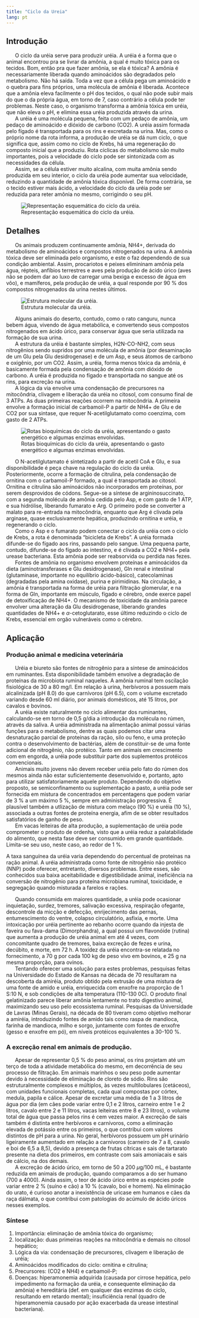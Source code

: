 ```yaml
---
title: "Ciclo da Ureia"
lang: pt
---
```



```{=html}
<script async src="https://www.googletagmanager.com/gtag/js?id=G-S1L73VGCG5"></script>
```
```{=html}
<script>
  window.dataLayer = window.dataLayer || [];
  function gtag(){dataLayer.push(arguments);}
  gtag('js', new Date());

  gtag('config', 'G-S1L73VGCG5');
</script>
```



## Introdução

|       O ciclo da uréia serve para produzir uréia. A uréia é a forma que o animal encontrou pra se livrar da amônia, a qual é muito tóxica para os tecidos. Bom, então pra que fazer amônia, se ela é tóxica? A amônia é necessariamente liberada quando aminoácidos são degradados pelo metabolismo. Não há saída. Toda a vez que a célula pega um aminoácido e o quebra para fins próprios, uma molécula de amônia é liberada. Acontece que a amônia eleva facilmente o pH dos tecidos, o qual não pode subir mais do que o da própria água, em torno de 7, caso contrário a célula pode ter problemas. Neste caso, o organismo transforma a amônia tóxica em uréia, que não eleva o pH, e elimina essa uréia produzida através da urina. 

|       A uréia é uma molécula pequena, feita com um pedaço de amônia, um pedaço de aminoácido e dióxido de carbono (CO2). A uréia assim formada pelo fígado é transportada para os rins e excretada na urina. Mas, como o próprio nome da rota informa, a produção de uréia se dá num ciclo, o que significa que, assim como no ciclo de Krebs, há uma regeneração do composto inicial que a produziu. Rota cíclicas do metabolismo são muito importantes, pois a velocidade do ciclo pode ser sintonizada com as necessidades da célula. 

|       Assim, se a célula estiver muito alcalina, com muita amônia sendo produzida em seu interior, o ciclo da uréia pode aumentar sua velocidade, reduzindo a quantidade de amônia tóxica disponível. De forma contrária, se o tecido estiver mais ácido, a velocidade do ciclo da uréia pode ser reduzida para reter amônia no mesmo, corrigindo o seu pH.

![Representação esquemática do ciclo da uréia.](ureia.png){#fig-ureia}

## Detalhes

|       Os animais produzem continuamente amônia, NH4+, derivada do metabolismo de aminoácidos e compostos nitrogenados na urina. A amônia tóxica deve ser eliminada pelo organismo, e este o faz dependendo de sua condição ambiental. Assim, procariotos e peixes elimininam amônia pela água, répteis, anfíbios terrestres e aves pela produção de ácido úrico (aves não se podem dar ao luxo de carregar uma bexiga e excesso de água em vôo), e mamíferos, pela produção de uréia, a qual responde por 90 % dos compostos nitrogenados da urina nestes últimos. 

![Estrutura molecular da uréia.](ureia.mol.png){#fig-ureia.mol}

|       Alguns animais do deserto, contudo, como o rato canguru, nunca bebem água, vivendo de água metabólica, e convertendo seus compostos nitrogenados em ácido úrico, para conservar água que seria utilizada na formação de sua urina. 

|       A estrutura da uréia é bastante simples, H2N-CO-NH2, com seus nitrogênios sendo supridos por uma molécula de amônia (por desaminação de um Glu pela Glu desidrogenase) e de um Asp, e seus átomos de carbono e oxigênio, por um CO2. Assim, a uréia, forma menos tóxica da amônia, é basicamente formada pela condensação de amônia com dióxido de carbono. A uréia é produzida no fígado e transportada no sangue até os rins, para excreção na urina. 

|       A lógica da via envolve uma condensação de precursores na mitocôndria, clivagem e liberação da uréia no citosol, com consumo final de 3 ATPs. As duas primeiras reações ocorrem na mitocôndria. A primeira envolve a formação inicial de carbamoil-P a partir de NH4+ de Glu e de CO2 por sua sintase, que requer N-acetilglutamato como coenzima, com gasto de 2 ATPs. 

![Rotas bioquímicas do ciclo da uréia, apresentando o gasto energético e algumas enzimas envolvidas.](cicloUreia.png){#fig-cicloUreia}


|       O N-acetilglutamato é sintetizado a partir de acetil CoA e Glu, e sua disponibilidade é peça chave na regulação do ciclo da uréia. Posteriormente, ocorre a formação de citrulina, pela condensação de ornitina com o carbamoil-P formado, a qual é transportada ao citosol. Ornitina e citrulina são aminoácidos não incorporados em proteínas, por serem desprovidos de códons. Segue-se a síntese de argininosuccinato, com a segunda molécula de amônia cedida pelo Asp, e com gasto de 1 ATP, e sua hidrólise, liberando fumarato e Arg. O primeiro pode se converter a malato para re-entrada na mitocôndria, enquanto que Arg é clivada pela arginase, quase exclusivamente hepática, produzindo ornitina e uréia, e regenerando o ciclo. 


|       Como o Asp e o fumarato podem conectar o ciclo da uréia com o ciclo de Krebs, a rota é denominada “bicicleta de Krebs”. A uréia formada difunde-se do fígado aos rins, passando pelo sangue. Uma pequena parte, contudo, difunde-se do fígado ao intestino, e é clivada a CO2 e NH4+ pela urease bacteriana. Esta amônia pode ser reabsorvida ou perdida nas fezes. 

|       Fontes de amônia no organismo envolvem proteínas e aminoácidos da dieta (aminotransferases e Glu desidrogenase), Gln renal e intestinal (glutaminase, importante no equilíbrio ácido-básico), catecolaminas (degradadas pela amina oxidase), purina e pirimidinas. Na circulação, a amônia é transportada na forma de uréia para filtração glomerular, e na forma de Gln, importante em músculo, fígado e cérebro, onde exerce papel de detoxificação de NH4+. O mecanismo de toxicidade da amônia parece envolver uma alteração da Glu desidrogenase, liberando grandes quantidades de NH4+ e $\alpha$-cetoglutarato, esse último reduzindo o ciclo de Krebs, essencial em orgão vulneráveis como o cérebro.

## Aplicação

### Produção animal e medicina veterinária

|       Uréia e biureto são fontes de nitrogênio para a síntese de aminoácidos em ruminantes. Esta disponibilidade também envolve a degradação de proteínas da microbiota ruminal naqueles. A amônia ruminal tem oscilação fisiológica de 30 a 80 mg/l. Em relação à urina, herbívoros a possuem mais alcalinizada (pH 8.0) do que carnívoros (pH 6.5), com o volume excretado variando desde 60 ml diário, por animais domésticos, até 15 litros, por cavalos e bovinos.  

|       A uréia existe naturalmente no ciclo alimentar dos ruminantes, calculando-se em torno de 0,5 g/dia a introdução da molécula no rúmen, através da saliva. A uréia administrada na alimentação animal possui várias funções para o metabolismo, dentre as quais podemos citar uma desnaturação parcial de proteínas da ração, silo ou feno, e uma proteção contra o desenvolvimento de bactérias, além de constituir-se de uma fonte adicional de nitrogênio, não protéico. Tanto em animais em crescimento com em engorda, a uréia pode substituir parte dos suplementos protéicos convencionais. 

|       Animais muito jovens não devem receber uréia pelo fato do rúmen dos mesmos ainda não estar suficientemente desenvolvido e, portanto, apto para utilizar satisfatoriamente aquele produto. Dependendo do objetivo proposto, se semiconfinamento ou suplementação a pasto, a uréia pode ser fornecida em mistura de concentrados em percentagens que podem variar de 3 % a um máximo 5 %, sempre em administração progressiva. É plausível também a utlização de mistura com melaço (90 %) e uréia (10 %), associada a outras fontes de proteína energia, afim de se obter resultados satisfatórios de ganho de peso. 

|       Em vacas leiteiras de alta produção, a suplementação de uréia pode comprometer o produto de ordenha, visto que a uréia reduz a palatabilidade do alimento, que nesta fase deve ser consumido em grande quantidade. Limita-se seu uso, neste caso, ao redor de 1 %.
A taxa sanguínea da uréia varia dependendo do percentual de proteínas na ração animal. A uréia administrada como fonte de nitrogênio não protéico (NNP) pode oferecer, entretanto, diversos problemas. Entre esses, são conhecidos sua baixa aceitabilidade e digestibilidade animal, ineficiência na conversão de nitrogênio para proteína microbiana ruminal, toxicidade, e segregação quando misturada a farelos e rações. 

|       Quando consumida em maiores quantidade, a uréia pode ocasionar inquietação, surdez, tremores, salivação excessiva, respiração ofegante, descontrole da micção e defecção, enrijecimento das pernas, entumescimento do ventre, colapso circulatório, asfixia, e morte. Uma intoxicação por uréia pertinente ao rebanho ocorre quando da injesta de faveira ou fava-dama (Dimorphandra), a qual possui um flavonóide (rutina) que aumenta a produção de uréia animal em até 4 vezes, com concomitante quadro de tremores, baixa excreção de fezes e urina, decúbito, e morte, em 72 h. A toxidez da uréia encontra-se relatada no fornecimento, a 70 g por cada 100 kg de peso vivo em bovinos, e 25 g na mesma proporção, para ovinos.


|       Tentando oferecer uma solução para estes problemas, pesquisas feitas na Universidade do Estado de Kansas na década de 70 resultaram na descoberta da amiréia, produto obtido pela extrusão de uma mistura de uma fonte de amido e uréia, enriquecida com enxofre na proporção de 1 S:10 N, e sob condições de alta temperatura (110-130 0C). O produto final gelatinizado parece liberar amônia lentamente no trato digestivo animal, maximizando seu uso pelo ecossistema ruminal. Pesquisas da Universidade de Lavras (Minas Gerais), na década de 80 tiveram como objetivo melhorar a amiréia, introduzindo fontes de amido tais como raspa de mandioca, farinha de mandioca, milho e sorgo, juntamente com fontes de enxofre (gesso e enxofre em pó), em níveis protéicos equivalentes a 30-100 %.


### A excreção renal em animais de produção.

|       Apesar de representar 0,5 % do peso animal, os rins projetam até um terço de toda a atividade metabólica do mesmo, em decorrência de seu processo de filtração. Em animais marinhos o seu peso pode aumentar devido à necessidade de eliminação de cloreto de sódio. Rins são estruturalmente complexos e múltiplos, às vezes multilobulares (cetáceos), com unidades funcionais completas, cada qual compostas por córtex, medula, papila e cálice. Apesar de excretar uma média de 1 a 3 litros de água por dia (em cães pode variar entre 0,1 e 2 litros, carneiro entre 1 e 2 litros, cavalo entre 2 e 11 litros, vacas leiteiras entre 8 e 23 litros), o volume total de água que passa pelos rins é cem vezes maior. A excreção de sais também é distinta entre herbívoros e carnívoros, como a eliminação elevada de potássio entre os primeiros, o que contribui com valores distintos de pH para a urina. No geral, herbívoros possuem um pH urinário ligeiramente aumentado em relação a carnívoros (carneiro de 7 a 8, cavalo e boi de 6,5 a 8,5), devido a presença de frutas cítricas e sais de tartarato presente na dieta dos primeiros, em contraste com sais amoniacais e sais de cálcio, na dos demais.

|       A excreção de ácido úrico, em torno de 50 a 200 $\mu$g/100 mL, é bastante reduzida em animais de produção, quando comparamos a do ser humano (700 a 4000). Ainda assim, o teor de ácido úrico entre as espécies pode variar entre 2 % (suíno e cão) a 10 % (cavalo, boi e homem). Na eliminação do urato, é curioso anotar a inexistência de uricase em humanos e cães da raça dálmata, o que contribui com patologias do acúmulo de ácido úricos nesses exemplos. 

### Síntese {.unnumbered}

1. Importância: eliminação de amônia tóxica do organismo; 
1. localização: duas primeiras reações na mitocôndria e demais no citosol hepático;
1. Lógica da via: condensação de precursores, clivagem e liberação de uréia;
1. Aminoácidos modificados do ciclo: ornitina e citrulina;
1. Precursores: (CO2 e NH4) e carbamoil-P;
1. Doenças: hiperamonemia adquirida (causada por cirrose hepática, pelo impedimento na formação da uréia, e consequente eliminação da amônia) e hereditária (def. em qualquer das enzimas do ciclo, resultando em retardo mental); insuficiência renal
(quadro de hiperamonemia causado por ação exacerbada da urease intestinal bacteriana).


